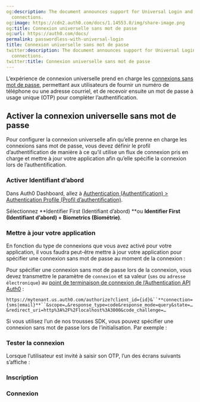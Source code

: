```yaml
---
og:description: The document announces support for Universal Login and Passwordless
  connections.
og:image: https://cdn2.auth0.com/docs/1.14553.0/img/share-image.png
og:title: Connexion universelle sans mot de passe
og:url: https://auth0.com/docs/
permalink: passwordless-with-universal-login
title: Connexion universelle sans mot de passe
twitter:description: The document announces support for Universal Login and Passwordless
  connections.
twitter:title: Connexion universelle sans mot de passe
---
```


L’expérience de connexion universelle prend en charge les [connexions sans mot de passe](/passwordless), permettant aux utilisateurs de fournir un numéro de téléphone ou une adresse courriel, et de recevoir ensuite un mot de passe à usage unique (OTP) pour compléter l’authentification.

## Activer la connexion universelle sans mot de passe

Pour configurer la connexion universelle afin qu’elle prenne en charge les connexions sans mot de passe, vous devez définir le profil d’authentification de manière à ce qu’il utilise un flux de connexion pris en charge et mettre à jour votre application afin qu’elle spécifie la connexion lors de l’authentification.

### Activer Identifiant d’abord

Dans Auth0 Dashboard, allez à [Authentication (Authentification) > Authentication Profile (Profil d’authentification)](https://manage.auth0.com/?/authentication-profiles).

Sélectionnez **Identifier First (Identifiant d’abord) **ou **Identifier First (Identifiant d’abord) + Biometrics (Biométrie)**.

### Mettre à jour votre application

En fonction du type de connexions que vous avez activé pour votre application, il vous faudra peut-être mettre à jour votre application pour spécifier une connexion sans mot de passe au moment de la connexion :



Pour spécifier une connexion sans mot de passe lors de la connexion, vous devez transmettre le paramètre de `connexion` et sa valeur (`sms` ou `adresse électronique`) au [point de terminaison de connexion de l’Authentication API Auth0](https://auth0.com/docs/api/authentication#login) :

`https://mytenant.us.auth0.com/authorize?client_id={id}&``**connection={sms|email}**``&scope=…&response_type=code&response_mode=query&state=…&redirect_uri=http%3A%2F%2Flocalhost%3A3000&code_challenge=…`

Si vous utilisez l’un de nos trousses SDK, vous pouvez spécifier une connexion sans mot de passe lors de l’initialisation. Par exemple :



### Tester la connexion

Lorsque l’utilisateur est invité à saisir son OTP, l’un des écrans suivants s’affiche :

### Inscription

### Connexion